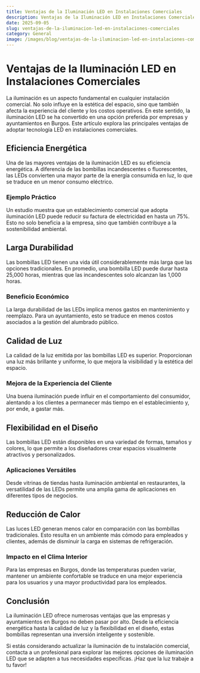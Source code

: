 ```yaml
---
title: Ventajas de la Iluminación LED en Instalaciones Comerciales
description: Ventajas de la Iluminación LED en Instalaciones Comerciales — artículo
date: 2025-09-05
slug: ventajas-de-la-iluminacion-led-en-instalaciones-comerciales
category: General
image: /images/blog/ventajas-de-la-iluminacion-led-en-instalaciones-comerciales/ventajas-de-la-iluminacion-led-en-instalaciones-comerciales-hero-001.webp
---
```



# Ventajas de la Iluminación LED en Instalaciones Comerciales

La iluminación es un aspecto fundamental en cualquier instalación comercial. No solo influye en la estética del espacio, sino que también afecta la experiencia del cliente y los costos operativos. En este sentido, la iluminación LED se ha convertido en una opción preferida por empresas y ayuntamientos en Burgos. Este artículo explora las principales ventajas de adoptar tecnología LED en instalaciones comerciales.

## Eficiencia Energética

Una de las mayores ventajas de la iluminación LED es su eficiencia energética. A diferencia de las bombillas incandescentes o fluorescentes, las LEDs convierten una mayor parte de la energía consumida en luz, lo que se traduce en un menor consumo eléctrico.

### Ejemplo Práctico
Un estudio muestra que un establecimiento comercial que adopta iluminación LED puede reducir su factura de electricidad en hasta un 75%. Esto no solo beneficia a la empresa, sino que también contribuye a la sostenibilidad ambiental.

## Larga Durabilidad

Las bombillas LED tienen una vida útil considerablemente más larga que las opciones tradicionales. En promedio, una bombilla LED puede durar hasta 25,000 horas, mientras que las incandescentes solo alcanzan las 1,000 horas.

### Beneficio Económico
La larga durabilidad de las LEDs implica menos gastos en mantenimiento y reemplazo. Para un ayuntamiento, esto se traduce en menos costos asociados a la gestión del alumbrado público.

## Calidad de Luz

La calidad de la luz emitida por las bombillas LED es superior. Proporcionan una luz más brillante y uniforme, lo que mejora la visibilidad y la estética del espacio.

### Mejora de la Experiencia del Cliente
Una buena iluminación puede influir en el comportamiento del consumidor, alentando a los clientes a permanecer más tiempo en el establecimiento y, por ende, a gastar más.

## Flexibilidad en el Diseño

Las bombillas LED están disponibles en una variedad de formas, tamaños y colores, lo que permite a los diseñadores crear espacios visualmente atractivos y personalizados.

### Aplicaciones Versátiles
Desde vitrinas de tiendas hasta iluminación ambiental en restaurantes, la versatilidad de las LEDs permite una amplia gama de aplicaciones en diferentes tipos de negocios.

## Reducción de Calor

Las luces LED generan menos calor en comparación con las bombillas tradicionales. Esto resulta en un ambiente más cómodo para empleados y clientes, además de disminuir la carga en sistemas de refrigeración.

### Impacto en el Clima Interior
Para las empresas en Burgos, donde las temperaturas pueden variar, mantener un ambiente confortable se traduce en una mejor experiencia para los usuarios y una mayor productividad para los empleados.

## Conclusión

La iluminación LED ofrece numerosas ventajas que las empresas y ayuntamientos en Burgos no deben pasar por alto. Desde la eficiencia energética hasta la calidad de luz y la flexibilidad en el diseño, estas bombillas representan una inversión inteligente y sostenible.

Si estás considerando actualizar la iluminación de tu instalación comercial, contacta a un profesional para explorar las mejores opciones de iluminación LED que se adapten a tus necesidades específicas. ¡Haz que la luz trabaje a tu favor!
